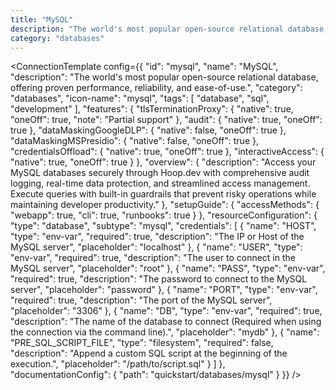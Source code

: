 ```yaml
---
title: "MySQL"
description: "The world's most popular open-source relational database, offering proven performance, reliability, and ease-of-use."
category: "databases"
---
```



<ConnectionTemplate config={{
  "id": "mysql",
  "name": "MySQL",
  "description": "The world's most popular open-source relational database, offering proven performance, reliability, and ease-of-use.",
  "category": "databases",
  "icon-name": "mysql",
  "tags": [
    "database",
    "sql",
    "development"
  ],
  "features": {
    "tlsTerminationProxy": {
      "native": true,
      "oneOff": true,
      "note": "Partial support"
    },
    "audit": {
      "native": true,
      "oneOff": true
    },
    "dataMaskingGoogleDLP": {
      "native": false,
      "oneOff": true
    },
    "dataMaskingMSPresidio": {
      "native": false,
      "oneOff": true
    },
    "credentialsOffload": {
      "native": true,
      "oneOff": true
    },
    "interactiveAccess": {
      "native": true,
      "oneOff": true
    }
  },
  "overview": {
    "description": "Access your MySQL databases securely through Hoop.dev with comprehensive audit logging, real-time data protection, and streamlined access management. Execute queries with built-in guardrails that prevent risky operations while maintaining developer productivity."
  },
  "setupGuide": {
    "accessMethods": {
      "webapp": true,
      "cli": true,
      "runbooks": true
    }
  },
  "resourceConfiguration": {
    "type": "database",
    "subtype": "mysql",
    "credentials": [
      {
        "name": "HOST",
        "type": "env-var",
        "required": true,
        "description": "The IP or Host of the MySQL server",
        "placeholder": "localhost"
      },
      {
        "name": "USER",
        "type": "env-var",
        "required": true,
        "description": "The user to connect in the MySQL server",
        "placeholder": "root"
      },
      {
        "name": "PASS",
        "type": "env-var",
        "required": true,
        "description": "The password to connect to the MySQL server",
        "placeholder": "password"
      },
      {
        "name": "PORT",
        "type": "env-var",
        "required": true,
        "description": "The port of the MySQL server",
        "placeholder": "3306"
      },
      {
        "name": "DB",
        "type": "env-var",
        "required": true,
        "description": "The name of the database to connect (Required when using the connection via the command line).",
        "placeholder": "mydb"
      },
      {
        "name": "PRE_SQL_SCRIPT_FILE",
        "type": "filesystem",
        "required": false,
        "description": "Append a custom SQL script at the beginning of the execution.",
        "placeholder": "/path/to/script.sql"
      }
    ]
  },
  "documentationConfig": {
    "path": "quickstart/databases/mysql"
  }
}} />


